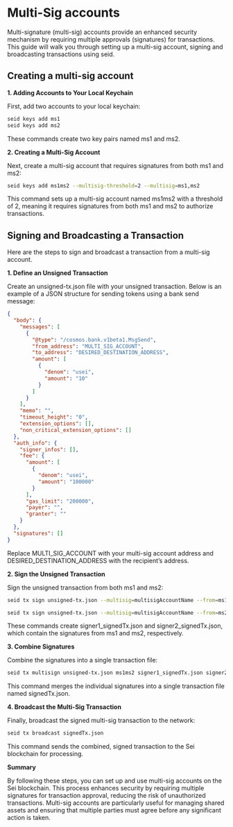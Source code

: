 # Multi-Sig accounts

Multi-signature (multi-sig) accounts provide an enhanced security mechanism by
requiring multiple approvals (signatures) for transactions. This guide will walk
you through setting up a multi-sig account, signing and broadcasting
transactions using seid.

## Creating a multi-sig account

**1. Adding Accounts to Your Local Keychain**

First, add two accounts to your local keychain:

```bash copy
seid keys add ms1
seid keys add ms2
```

These commands create two key pairs named ms1 and ms2.

**2. Creating a Multi-Sig Account**

Next, create a multi-sig account that requires signatures from both ms1 and ms2:

```bash copy
seid keys add ms1ms2 --multisig-threshold=2 --multisig=ms1,ms2
```

This command sets up a multi-sig account named ms1ms2 with a threshold of 2,
meaning it requires signatures from both ms1 and ms2 to authorize transactions.

## **Signing and Broadcasting a Transaction**

Here are the steps to sign and broadcast a transaction from a multi-sig account.

**1. Define an Unsigned Transaction**

Create an unsigned-tx.json file with your unsigned transaction. Below is an
example of a JSON structure for sending tokens using a bank send message:

```json copy
{
  "body": {
    "messages": [
      {
        "@type": "/cosmos.bank.v1beta1.MsgSend",
        "from_address": "MULTI_SIG_ACCOUNT",
        "to_address": "DESIRED_DESTINATION_ADDRESS",
        "amount": [
          {
            "denom": "usei",
            "amount": "10"
          }
        ]
      }
    ],
    "memo": "",
    "timeout_height": "0",
    "extension_options": [],
    "non_critical_extension_options": []
  },
  "auth_info": {
    "signer_infos": [],
    "fee": {
      "amount": [
        {
          "denom": "usei",
          "amount": "100000"
        }
      ],
      "gas_limit": "200000",
      "payer": "",
      "granter": ""
    }
  },
  "signatures": []
}
```

Replace MULTI_SIG_ACCOUNT with your multi-sig account address and
DESIRED_DESTINATION_ADDRESS with the recipient’s address.

**2. Sign the Unsigned Transaction**

Sign the unsigned transaction from both ms1 and ms2:

```bash copy
seid tx sign unsigned-tx.json --multisig=multisigAccountName --from=ms1 --output-document=signer1_signedTx.json --node YOUR_RPC_URL

seid tx sign unsigned-tx.json --multisig=multisigAccountName --from=ms2 --output-document=signer2_signedTx.json --node YOUR_RPC_URL
```

These commands create signer1_signedTx.json and signer2_signedTx.json, which
contain the signatures from ms1 and ms2, respectively.

**3. Combine Signatures**

Combine the signatures into a single transaction file:

```bash copy
seid tx multisign unsigned-tx.json ms1ms2 signer1_signedTx.json signer2_signedTx.json > signedTx.json
```

This command merges the individual signatures into a single transaction file
named signedTx.json.

**4. Broadcast the Multi-Sig Transaction**

Finally, broadcast the signed multi-sig transaction to the network:

```bash copy
seid tx broadcast signedTx.json
```

This command sends the combined, signed transaction to the Sei blockchain for
processing.

**Summary**

By following these steps, you can set up and use multi-sig accounts on the Sei
blockchain. This process enhances security by requiring multiple signatures for
transaction approval, reducing the risk of unauthorized transactions. Multi-sig
accounts are particularly useful for managing shared assets and ensuring that
multiple parties must agree before any significant action is taken.
